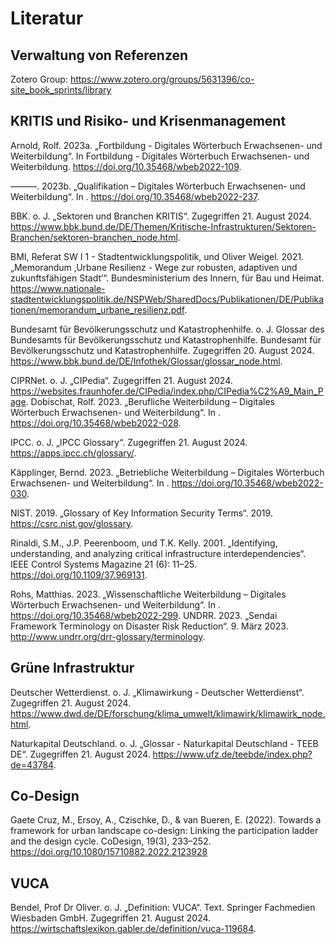# Literatur {.unnumbered}

<!--
::: {#refs}
:::
-->

## Verwaltung von Referenzen

Zotero Group: [https://www.zotero.org/groups/5631396/co-site_book_sprints/library](https://www.zotero.org/groups/5631396/co-site_book_sprints/library)

## KRITIS und Risiko- und Krisenmanagement

Arnold, Rolf. 2023a. „Fortbildung - Digitales Wörterbuch Erwachsenen- und Weiterbildung“. In Fortbildung - Digitales Wörterbuch Erwachsenen- und Weiterbildung. [https://doi.org/10.35468/wbeb2022-109](https://doi.org/10.35468/wbeb2022-109).

———. 2023b. „Qualifikation – Digitales Wörterbuch Erwachsenen- und Weiterbildung“. In . [https://doi.org/10.35468/wbeb2022-237](https://doi.org/10.35468/wbeb2022-237).

BBK. o. J. „Sektoren und Branchen KRITIS“. Zugegriffen 21. August 2024. [https://www.bbk.bund.de/DE/Themen/Kritische-Infrastrukturen/Sektoren-Branchen/sektoren-branchen_node.html](https://www.bbk.bund.de/DE/Themen/Kritische-Infrastrukturen/Sektoren-Branchen/sektoren-branchen_node.html).

BMI, Referat SW I 1 - Stadtentwicklungspolitik, und Oliver Weigel. 2021. „Memorandum ‚Urbane Resilienz - Wege zur robusten, adaptiven und zukunftsfähigen Stadt‘“. Bundesministerium des Innern, für Bau und Heimat. [https://www.nationale-stadtentwicklungspolitik.de/NSPWeb/SharedDocs/Publikationen/DE/Publikationen/memorandum_urbane_resilienz.pdf](https://www.nationale-stadtentwicklungspolitik.de/NSPWeb/SharedDocs/Publikationen/DE/Publikationen/memorandum_urbane_resilienz.pdf).

Bundesamt für Bevölkerungsschutz und Katastrophenhilfe. o. J. Glossar des Bundesamts für Bevölkerungsschutz und Katastrophenhilfe. Bundesamt für Bevölkerungsschutz und Katastrophenhilfe. Zugegriffen 20. August 2024. [https://www.bbk.bund.de/DE/Infothek/Glossar/glossar_node.html](https://www.bbk.bund.de/DE/Infothek/Glossar/glossar_node.html).

CIPRNet. o. J. „CIPedia“. Zugegriffen 21. August 2024. [https://websites.fraunhofer.de/CIPedia/index.php/CIPedia%C2%A9_Main_Page](https://websites.fraunhofer.de/CIPedia/index.php/CIPedia%C2%A9_Main_Page).
Dobischat, Rolf. 2023. „Berufliche Weiterbildung – Digitales Wörterbuch Erwachsenen- und Weiterbildung“. In . [https://doi.org/10.35468/wbeb2022-028](https://doi.org/10.35468/wbeb2022-028).

IPCC. o. J. „IPCC Glossary“. Zugegriffen 21. August 2024. [https://apps.ipcc.ch/glossary/](https://apps.ipcc.ch/glossary/).

Käpplinger, Bernd. 2023. „Betriebliche Weiterbildung – Digitales Wörterbuch Erwachsenen- und Weiterbildung“. In . [https://doi.org/10.35468/wbeb2022-030](https://doi.org/10.35468/wbeb2022-030).

NIST. 2019. „Glossary of Key Information Security Terms“. 2019. [https://csrc.nist.gov/glossary](https://csrc.nist.gov/glossary).

Rinaldi, S.M., J.P. Peerenboom, und T.K. Kelly. 2001. „Identifying, understanding, and analyzing critical infrastructure interdependencies“. IEEE Control Systems Magazine 21 (6): 11–25. [https://doi.org/10.1109/37.969131](https://doi.org/10.1109/37.969131).

Rohs, Matthias. 2023. „Wissenschaftliche Weiterbildung – Digitales Wörterbuch Erwachsenen- und Weiterbildung“. In . [https://doi.org/10.35468/wbeb2022-299](https://doi.org/10.35468/wbeb2022-299).
UNDRR. 2023. „Sendai Framework Terminology on Disaster Risk Reduction“. 9. März 2023. [http://www.undrr.org/drr-glossary/terminology](http://www.undrr.org/drr-glossary/terminology).

## Grüne Infrastruktur

Deutscher Wetterdienst. o. J. „Klimawirkung - Deutscher Wetterdienst“. Zugegriffen 21. August 2024. [https://www.dwd.de/DE/forschung/klima_umwelt/klimawirk/klimawirk_node.html](https://www.dwd.de/DE/forschung/klima_umwelt/klimawirk/klimawirk_node.html).

Naturkapital Deutschland. o. J. „Glossar - Naturkapital Deutschland - TEEB DE“. Zugegriffen 21. August 2024. [https://www.ufz.de/teebde/index.php?de=43784](https://www.ufz.de/teebde/index.php?de=43784).

## Co-Design

Gaete Cruz, M., Ersoy, A., Czischke, D., & van Bueren, E. (2022). Towards a framework for urban landscape co-design: Linking the participation ladder and the design cycle. CoDesign, 19(3), 233–252. [https://doi.org/10.1080/15710882.2022.2123928](https://doi.org/10.1080/15710882.2022.2123928)

## VUCA

Bendel, Prof Dr Oliver. o. J. „Definition: VUCA“. Text. Springer Fachmedien Wiesbaden GmbH. Zugegriffen 21. August 2024. [https://wirtschaftslexikon.gabler.de/definition/vuca-119684](https://wirtschaftslexikon.gabler.de/definition/vuca-119684).